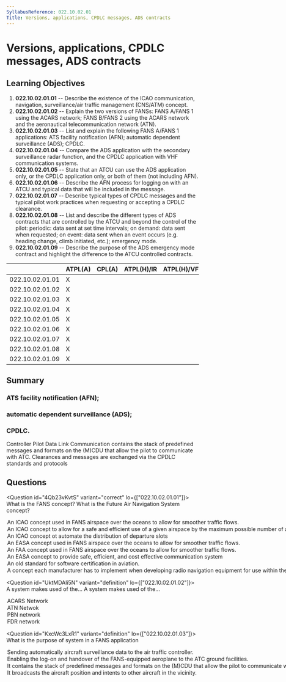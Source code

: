 ```yaml
---
SyllabusReference: 022.10.02.01
Title: Versions, applications, CPDLC messages, ADS contracts
---
```


# Versions, applications, CPDLC messages, ADS contracts

## Learning Objectives

1. **022.10.02.01.01** -- Describe the existence of the ICAO communication,
   navigation, surveillance/air traffic management (CNS/ATM) concept.
2. **022.10.02.01.02** -- Explain the two versions of FANSs: FANS A/FANS 1 using
   the ACARS network; FANS B/FANS 2 using the ACARS network and the aeronautical
   telecommunication network (ATN).
3. **022.10.02.01.03** -- List and explain the following FANS A/FANS 1
   applications: ATS facility notification (AFN); automatic dependent
   surveillance (ADS); CPDLC.
4. **022.10.02.01.04** -- Compare the ADS application with the secondary
   surveillance radar function, and the CPDLC application with VHF communication
   systems.
5. **022.10.02.01.05** -- State that an ATCU can use the ADS application only,
   or the CPDLC application only, or both of them (not including AFN).
6. **022.10.02.01.06** -- Describe the AFN process for logging on with an ATCU
   and typical data that will be included in the message.
7. **022.10.02.01.07** -- Describe typical types of CPDLC messages and the
   typical pilot work practices when requesting or accepting a CPDLC clearance.
8. **022.10.02.01.08** -- List and describe the different types of ADS contracts
   that are controlled by the ATCU and beyond the control of the pilot:
   periodic: data sent at set time intervals; on demand: data sent when
   requested; on event: data sent when an event occurs (e.g. heading change,
   climb initiated, etc.); emergency mode.
9. **022.10.02.01.09** -- Describe the purpose of the ADS emergency mode
   contract and highlight the difference to the ATCU controlled contracts.

|                 | ATPL(A) | CPL(A) | ATPL(H)/IR | ATPL(H)/VFR | CPL(H) | IR  | CBIR(A) |
| --------------- | ------- | ------ | ---------- | ----------- | ------ | --- | ------- |
| 022.10.02.01.01 | X       |        |            |             |        |     |         |
| 022.10.02.01.02 | X       |        |            |             |        |     |         |
| 022.10.02.01.03 | X       |        |            |             |        |     |         |
| 022.10.02.01.04 | X       |        |            |             |        |     |         |
| 022.10.02.01.05 | X       |        |            |             |        |     |         |
| 022.10.02.01.06 | X       |        |            |             |        |     |         |
| 022.10.02.01.07 | X       |        |            |             |        |     |         |
| 022.10.02.01.08 | X       |        |            |             |        |     |         |
| 022.10.02.01.09 | X       |        |            |             |        |     |         |

## Summary

### ATS facility notification (AFN);

### automatic dependent surveillance (ADS);

### CPDLC.

Controller Pilot Data Link Communication contains the stack of predefined
messages and formats on the (M)CDU that allow the pilot to communicate with ATC.
Clearances and messages are exchanged via the CPDLC standards and protocols

## Questions

<Question id="4Qb23vKvtS" variant="correct" lo={["022.10.02.01.01"]}>
  <Text variant="oneCorrect">What is the FANS concept?</Text>
  <Text variant="oneCorrect">
    What is the Future Air Navigation System concept?
  </Text>
  <Option id="4Qb23vKvtS-1" correct why="">
    An ICAO concept used in FANS airspace over the oceans to allow for smoother
    traffic flows.
  </Option>
  <Option id="4Qb23vKvtS-2" correct why="">
    An ICAO concept to allow for a safe and efficient use of a given airspace by
    the maximum possible number of aircraft.
  </Option>
  <Option id="4Qb23vKvtS-3" why="">
    An ICAO concept ot automate the distribution of departure slots
  </Option>
  <Option id="4Qb23vKvtS-4" why="">
    An EASA concept used in FANS airspace over the oceans to allow for smoother
    traffic flows.
  </Option>
  <Option id="4Qb23vKvtS-5" why="">
    An FAA concept used in FANS airspace over the oceans to allow for smoother
    traffic flows.
  </Option>
  <Option id="4Qb23vKvtS-6" why="">
    An EASA concept to provide safe, efficient, and cost effective communication
    system
  </Option>
  <Option id="4Qb23vKvtS-7" why="">
    An old standard for software certification in aviation.
  </Option>
  <Option id="4Qb23vKvtS-8" why="">
    A concept each manufacturer has to implement when developing radio
    navigation equipment for use within the EU.
  </Option>
</Question>

<Question id="UktMDAli5N" variant="definition" lo={["022.10.02.01.02"]}>
  <Text variant="oneCorrect">
    A <Subject /> system makes used of the...
  </Text>
  <Text variant="oneTwo">
    A <Subject /> system makes used of the...
  </Text>
  <Option
    id="UktMDAli5N-1"
    subject={["FANS 1", "FANS A", "FANS 2", "FANS B"]}
    why=""
  >
    ACARS Network
  </Option>
  <Option id="UktMDAli5N-2" subject={["FANS 2", "FANS B"]} why="">
    ATN Netwok
  </Option>
  <Option id="UktMDAli5N-4" why="There is no such thing as a PBN network">
    PBN network
  </Option>
  <Option id="UktMDAli5N-5" why="There is no such thing as a FDR network">
    FDR network
  </Option>
</Question>

<Question id="KxcWc3LxR1" variant="definition" lo={["022.10.02.01.03"]}>
  <Text variant="oneCorrect">
    What is the purpose of <Subject /> system in a FANS application
  </Text>
  <Option
    id="KxcWc3LxR1-1"
    subject={["an ADS", "an Automatic Dependent Surveillance"]}
    why=""
  >
    Sending automatically aircraft surveillance data to the air traffic
    controller.
  </Option>
  <Option
    id="KxcWc3LxR1-2"
    subject={["an AFN", "an ATS facility notification"]}
    why=""
  >
    Enabling the log-on and handover of the FANS-equipped aeroplane to the ATC
    ground facilities.
  </Option>
  <Option
    id="KxcWc3LxR1-3"
    subject={["a CPDLC", "a Controller Pilot Data Link Communication"]}
    why=""
  >
    It contains the stack of predefined messages and formats on the (M)CDU that
    allow the pilot to communicate with ATC.
  </Option>
  <Option
    id="KxcWc3LxR1-4"
    why="The closest to this is the transponder in mode C. But no intentions are transmitted."
  >
    It broadcasts the aircraft position and intents to other aircraft in the
    vicinity.
  </Option>
</Question>
